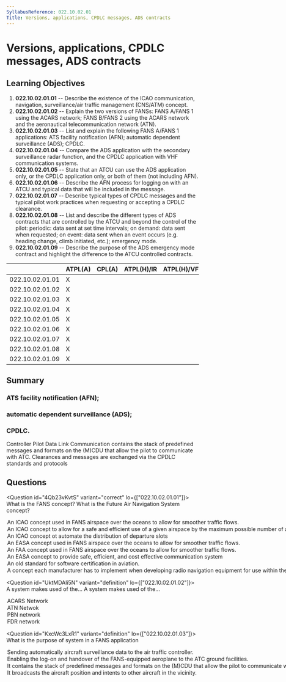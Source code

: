 ```yaml
---
SyllabusReference: 022.10.02.01
Title: Versions, applications, CPDLC messages, ADS contracts
---
```


# Versions, applications, CPDLC messages, ADS contracts

## Learning Objectives

1. **022.10.02.01.01** -- Describe the existence of the ICAO communication,
   navigation, surveillance/air traffic management (CNS/ATM) concept.
2. **022.10.02.01.02** -- Explain the two versions of FANSs: FANS A/FANS 1 using
   the ACARS network; FANS B/FANS 2 using the ACARS network and the aeronautical
   telecommunication network (ATN).
3. **022.10.02.01.03** -- List and explain the following FANS A/FANS 1
   applications: ATS facility notification (AFN); automatic dependent
   surveillance (ADS); CPDLC.
4. **022.10.02.01.04** -- Compare the ADS application with the secondary
   surveillance radar function, and the CPDLC application with VHF communication
   systems.
5. **022.10.02.01.05** -- State that an ATCU can use the ADS application only,
   or the CPDLC application only, or both of them (not including AFN).
6. **022.10.02.01.06** -- Describe the AFN process for logging on with an ATCU
   and typical data that will be included in the message.
7. **022.10.02.01.07** -- Describe typical types of CPDLC messages and the
   typical pilot work practices when requesting or accepting a CPDLC clearance.
8. **022.10.02.01.08** -- List and describe the different types of ADS contracts
   that are controlled by the ATCU and beyond the control of the pilot:
   periodic: data sent at set time intervals; on demand: data sent when
   requested; on event: data sent when an event occurs (e.g. heading change,
   climb initiated, etc.); emergency mode.
9. **022.10.02.01.09** -- Describe the purpose of the ADS emergency mode
   contract and highlight the difference to the ATCU controlled contracts.

|                 | ATPL(A) | CPL(A) | ATPL(H)/IR | ATPL(H)/VFR | CPL(H) | IR  | CBIR(A) |
| --------------- | ------- | ------ | ---------- | ----------- | ------ | --- | ------- |
| 022.10.02.01.01 | X       |        |            |             |        |     |         |
| 022.10.02.01.02 | X       |        |            |             |        |     |         |
| 022.10.02.01.03 | X       |        |            |             |        |     |         |
| 022.10.02.01.04 | X       |        |            |             |        |     |         |
| 022.10.02.01.05 | X       |        |            |             |        |     |         |
| 022.10.02.01.06 | X       |        |            |             |        |     |         |
| 022.10.02.01.07 | X       |        |            |             |        |     |         |
| 022.10.02.01.08 | X       |        |            |             |        |     |         |
| 022.10.02.01.09 | X       |        |            |             |        |     |         |

## Summary

### ATS facility notification (AFN);

### automatic dependent surveillance (ADS);

### CPDLC.

Controller Pilot Data Link Communication contains the stack of predefined
messages and formats on the (M)CDU that allow the pilot to communicate with ATC.
Clearances and messages are exchanged via the CPDLC standards and protocols

## Questions

<Question id="4Qb23vKvtS" variant="correct" lo={["022.10.02.01.01"]}>
  <Text variant="oneCorrect">What is the FANS concept?</Text>
  <Text variant="oneCorrect">
    What is the Future Air Navigation System concept?
  </Text>
  <Option id="4Qb23vKvtS-1" correct why="">
    An ICAO concept used in FANS airspace over the oceans to allow for smoother
    traffic flows.
  </Option>
  <Option id="4Qb23vKvtS-2" correct why="">
    An ICAO concept to allow for a safe and efficient use of a given airspace by
    the maximum possible number of aircraft.
  </Option>
  <Option id="4Qb23vKvtS-3" why="">
    An ICAO concept ot automate the distribution of departure slots
  </Option>
  <Option id="4Qb23vKvtS-4" why="">
    An EASA concept used in FANS airspace over the oceans to allow for smoother
    traffic flows.
  </Option>
  <Option id="4Qb23vKvtS-5" why="">
    An FAA concept used in FANS airspace over the oceans to allow for smoother
    traffic flows.
  </Option>
  <Option id="4Qb23vKvtS-6" why="">
    An EASA concept to provide safe, efficient, and cost effective communication
    system
  </Option>
  <Option id="4Qb23vKvtS-7" why="">
    An old standard for software certification in aviation.
  </Option>
  <Option id="4Qb23vKvtS-8" why="">
    A concept each manufacturer has to implement when developing radio
    navigation equipment for use within the EU.
  </Option>
</Question>

<Question id="UktMDAli5N" variant="definition" lo={["022.10.02.01.02"]}>
  <Text variant="oneCorrect">
    A <Subject /> system makes used of the...
  </Text>
  <Text variant="oneTwo">
    A <Subject /> system makes used of the...
  </Text>
  <Option
    id="UktMDAli5N-1"
    subject={["FANS 1", "FANS A", "FANS 2", "FANS B"]}
    why=""
  >
    ACARS Network
  </Option>
  <Option id="UktMDAli5N-2" subject={["FANS 2", "FANS B"]} why="">
    ATN Netwok
  </Option>
  <Option id="UktMDAli5N-4" why="There is no such thing as a PBN network">
    PBN network
  </Option>
  <Option id="UktMDAli5N-5" why="There is no such thing as a FDR network">
    FDR network
  </Option>
</Question>

<Question id="KxcWc3LxR1" variant="definition" lo={["022.10.02.01.03"]}>
  <Text variant="oneCorrect">
    What is the purpose of <Subject /> system in a FANS application
  </Text>
  <Option
    id="KxcWc3LxR1-1"
    subject={["an ADS", "an Automatic Dependent Surveillance"]}
    why=""
  >
    Sending automatically aircraft surveillance data to the air traffic
    controller.
  </Option>
  <Option
    id="KxcWc3LxR1-2"
    subject={["an AFN", "an ATS facility notification"]}
    why=""
  >
    Enabling the log-on and handover of the FANS-equipped aeroplane to the ATC
    ground facilities.
  </Option>
  <Option
    id="KxcWc3LxR1-3"
    subject={["a CPDLC", "a Controller Pilot Data Link Communication"]}
    why=""
  >
    It contains the stack of predefined messages and formats on the (M)CDU that
    allow the pilot to communicate with ATC.
  </Option>
  <Option
    id="KxcWc3LxR1-4"
    why="The closest to this is the transponder in mode C. But no intentions are transmitted."
  >
    It broadcasts the aircraft position and intents to other aircraft in the
    vicinity.
  </Option>
</Question>
